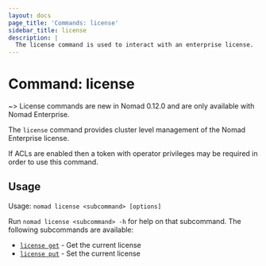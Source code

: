 ```yaml
---
layout: docs
page_title: 'Commands: license'
sidebar_title: license
description: |
  The license command is used to interact with an enterprise license.
---
```


# Command: license

~> License commands are new in Nomad 0.12.0 and are only available with Nomad Enterprise.

The `license` command provides cluster level management of the Nomad Enterprise license.

If ACLs are enabled then a token with operator privileges may be required in order to use
this command.

## Usage

Usage: `nomad license <subcommand> [options]`

Run `nomad license <subcommand> -h` for help on that subcommand. The following
subcommands are available:

- [`license get`][get] - Get the current license
- [`license put`][put] - Set the current license

[get]: /docs/commands/license/get 'Get the current license'
[put]: /docs/commands/license/put 'Set the current license'
